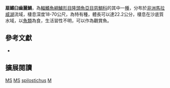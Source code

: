 {{Speciesbox
| name = 扇鰭臼齒麗鯛
| status = LC
| status_system= IUCN3.1
| image = 
| image_width = 260px
| image_caption = 
| genus = Mylochromis
| species = spilostichus
| authority = [[Trewavas|Trewavas]], 1935
| synonyms = *''Haplochromis spilostichus''<br /><small>Trewavas, 1935</small>
*''Cyrtocara spilostichus''<br /><small>Trewavas, 1935</small>
*''Maravichromis spilostichus''<br /><small>Trewavas, 1935</small>
*''Sciaenochromis spilostichus''<br /><small>Trewavas, 1935</small>
}}

'''扇鰭臼齒麗鯛'''，為[[輻鰭魚綱|輻鰭魚綱]][[鱸形目|鱸形目]][[隆頭魚亞目|隆頭魚亞目]][[慈鯛科|慈鯛科]]的其中一[[種|種]]，分布於[[非洲|非洲]][[馬拉威湖|馬拉威湖]]流域，棲息深度18-70公尺，為特有種，體長可以達22.2公分，棲息在沙底質水域，以[[魚類|魚類]]為食，生活習性不明，可以作為觀賞魚。

== 參考文獻 ==
*{{FishBase_species|genus=Mylochromis|species=spilostichus|year=2013|month=4}}

== 擴展閱讀 ==
{{refbegin}}
{{wikispecies-inline|Mylochromis spilostichus|扇鰭臼齒麗鯛}}
{{refend}}
{{Taxonbar|from=Q3317467}}

[[Category:IUCN红色名录无危物种|MS]]
[[Category:觀賞魚|MS]]
[[Category:臼齒麗鯛屬|spilostichus]]
[[Category:1935年描述的魚類|M]]

{{鱸形目小作品}}